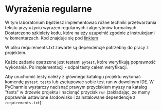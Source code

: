 # Wyrażenia regularne

W tym laboratorium będziesz implementować różne techniki przetwarzania tekstu przy użyciu wyrażeń regularnych i algorytmów formalnych.
Dostarczono szkielety kodu, które należy uzupełnić zgodnie z instrukcjami w komentarzach.
Kod znajduje się pod [linkiem](https://github.com/langMonk/text-algorithms-course/tree/main/python-labs/lab_2)

W pliku requirements.txt zawarte są dependencje potrzebny do pracy z projektem.

Każde zadanie opatrzone jest testami `pytest`, które weryfikują poprawność wykonania. Po implementacji - odpal testy celem weryfikacji.

Aby uruchomić testy należy z głównego katalogu projektu wykonać komendę `pytest tests` lub zsetupować sobie test run w dowolnym IDE. W PyCharmie wystarczy nacisnąć prawym przyciskiem myszy na katalog "tests" w drzewie projektu i nacisnąć przycisk `run` (zakładając, że mamy poprawnie ustawione środowisko i zainstalowane dependencje z `requirements.txt`).